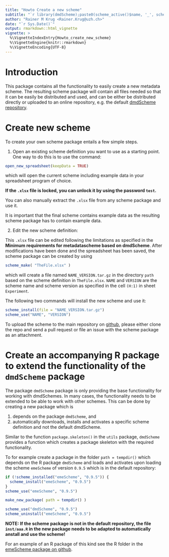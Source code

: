 ```yaml
---
title: "Howto Create a new scheme"
subtitle: "`r library(dmdScheme);paste0(scheme_active()$name, '_', scheme_active()$version)`"
author: "Rainer M Krug <Rainer.Krug@uzh.ch>"
date: "`r Sys.Date()`"
output: rmarkdown::html_vignette
vignette: >
  %\VignetteIndexEntry{Howto_create_new_scheme}
  %\VignetteEngine{knitr::rmarkdown}
  %\VignetteEncoding{UTF-8}
---
```


# Introduction

This package contains all the functionality to easily create a new metadata scheme. The resulting scheme package will contain all files needed so that it can be easily be distributed and used, and can be either be distributed directly or uploaded to an online repository, e.g. the default [dmdScheme repository](https://github.com/Exp-Micro-Ecol-Hub/dmdSchemeRepository).

# Create new scheme

To create your own scheme package entails a few simple steps.

1. Open an existing scheme definition you want to use as a starting point. One way to do this is to use the command:  

```r
open_new_spreadsheet(keepData = TRUE)
```

which will open the current scheme including example data in your spreadsheet program of choice.

**If the `.xlsx` file is locked, you can unlock it by using the password `test`.**

You can also manually extract the `.xlsx` file from any scheme package and use it.

It is important that the final scheme contains example data as the resulting scheme package has to contain example data.

2. Edit the new scheme definition:

This `.xlsx` file can be edited following the limitations as specified in the **Minimum requirements for metadatascheme based on dmdScheme**. After modifications have been done and the spreadsheet has been saved, the scheme package can be created by using

```r
scheme_make( "TheFile.xlsx" )
```

which will create a file named `NAME_VERSION.tar.gz` in the directory `path` based on the scheme definition in `TheFile.xlsx`. `NAME` and `VERSION` are the scheme name and scheme version as specified in the cell `(H:1)` in sheet `Experiment`.

The following two commands will install the new scheme and use it:

```r
scheme_install(file = "NAME_VERSION.tar.gz")
scheme_use("NAME", "VERSION")
```

To upload the scheme to the main repository on [github](https://github.com/Exp-Micro-Ecol-Hub/dmdSchemeRepository), please either clone the repo and send a pull request or file an issue with the scheme package as an attachment.

# Create an accompanying R package to extend the functionality of the `dmdScheme` package

The package `dmdScheme` package is only providing the base functionality for working with dmdSchemes. In many cases, the functionality needs to be extended to be able to work with other schemes. This can be done by creating a new package which is

1. depends on the package `dmdScheme`, and
2. automatically downloads, installs and activates a specific scheme definition and not the default dmdScheme.

Similar to the function `package.skeleton()` in the `utils` package, `dmdScheme` provides a function which creates a package skeleton with the required functionality. 

To for example create a package in the folder `path = tempdir()` which depends on the R package `dmdScheme` and loads and activates upon loading the scheme `emeScheme` of version `0.9.5` which is in the default repository:
 
```r
if (!scheme_installed("emeScheme", "0.9.5")) {
  scheme_install("emeScheme", "0.9.5")
}
scheme_use("emeScheme", "0.9.5")

make_new_package( path = tempdir() )

scheme_use("dmdScheme", "0.9.5")
scheme_uninstall("emeScheme", "0.9.5")
```

**NOTE: If the scheme package is not in the default repository, the file `inst/aaa.R` in the new package needs to be adapted to automatically anstall and use the scheme!**

For an example of an R package of this kind see the R folder in the [emeScheme package on github](https://github.com/Exp-Micro-Ecol-Hub/emeScheme).
